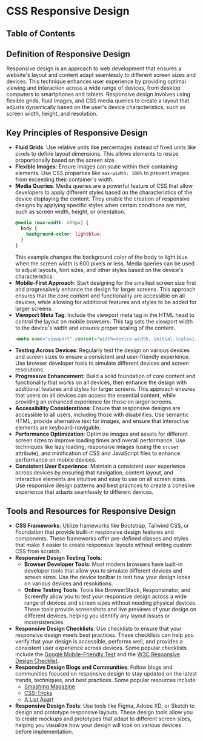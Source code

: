 
# CSS Responsive Design

## Table of Contents

## Definition of Responsive Design

Responsive design is an approach to web development that ensures a website's layout and content adapt seamlessly to different screen sizes and devices. This technique enhances user experience by providing optimal viewing and interaction across a wide range of devices, from desktop computers to smartphones and tablets.
Responsive design involves using flexible grids, fluid images, and CSS media queries to create a layout that adjusts dynamically based on the user's device characteristics, such as screen width, height, and resolution.

## Key Principles of Responsive Design

- **Fluid Grids**: Use relative units like percentages instead of fixed units like pixels to define layout dimensions. This allows elements to resize proportionally based on the screen size.
- **Flexible Images**: Ensure images can scale within their containing elements. Use CSS properties like `max-width: 100%` to prevent images from exceeding their container's width.
- **Media Queries**:
  Media queries are a powerful feature of CSS that allow developers to apply different styles based on the characteristics of the device displaying the content. They enable the creation of responsive designs by applying specific styles when certain conditions are met, such as screen width, height, or orientation.
  ```css
  @media (max-width: 600px) {
    body {
      background-color: lightblue;
    }
  }
  ```
  This example changes the background color of the body to light blue when the screen width is 600 pixels or less. Media queries can be used to adjust layouts, font sizes, and other styles based on the device's characteristics.
- **Mobile-First Approach**: Start designing for the smallest screen size first and progressively enhance the design for larger screens. This approach ensures that the core content and functionality are accessible on all devices, while allowing for additional features and styles to be added for larger screens.
- **Viewport Meta Tag**: Include the viewport meta tag in the HTML head to control the layout on mobile browsers. This tag sets the viewport width to the device's width and ensures proper scaling of the content.
  ```html
  <meta name="viewport" content="width=device-width, initial-scale=1.0" />
  ```
- **Testing Across Devices**: Regularly test the design on various devices and screen sizes to ensure a consistent and user-friendly experience. Use browser developer tools to simulate different devices and screen resolutions.
- **Progressive Enhancement**: Build a solid foundation of core content and functionality that works on all devices, then enhance the design with additional features and styles for larger screens. This approach ensures that users on all devices can access the essential content, while providing an enhanced experience for those on larger screens.
- **Accessibility Considerations**: Ensure that responsive designs are accessible to all users, including those with disabilities. Use semantic HTML, provide alternative text for images, and ensure that interactive elements are keyboard-navigable.
- **Performance Optimization**: Optimize images and assets for different screen sizes to improve loading times and overall performance. Use techniques like lazy loading, responsive images (using the `srcset` attribute), and minification of CSS and JavaScript files to enhance performance on mobile devices.
- **Consistent User Experience**: Maintain a consistent user experience across devices by ensuring that navigation, content layout, and interactive elements are intuitive and easy to use on all screen sizes. Use responsive design patterns and best practices to create a cohesive experience that adapts seamlessly to different devices.

## Tools and Resources for Responsive Design

- **CSS Frameworks**: Utilize frameworks like Bootstrap, Tailwind CSS, or Foundation that provide built-in responsive design features and components. These frameworks offer pre-defined classes and styles that make it easier to create responsive layouts without writing custom CSS from scratch.
- **Responsive Design Testing Tools**:
  - **Browser Developer Tools**: Most modern browsers have built-in developer tools that allow you to simulate different devices and screen sizes. Use the device toolbar to test how your design looks on various devices and resolutions.
  - **Online Testing Tools**: Tools like BrowserStack, Responsinator, and Screenfly allow you to test your responsive design across a wide range of devices and screen sizes without needing physical devices. These tools provide screenshots and live previews of your design on different devices, helping you identify any layout issues or inconsistencies.
- **Responsive Design Checklists**: Use checklists to ensure that your responsive design meets best practices. These checklists can help you verify that your design is accessible, performs well, and provides a consistent user experience across devices. Some popular checklists include the [Google Mobile-Friendly Test](https://search.google.com/test/mobile-friendly) and the [W3C Responsive Design Checklist](https://www.w3.org/Responsive-Design/).
- **Responsive Design Blogs and Communities**: Follow blogs and communities focused on responsive design to stay updated on the latest trends, techniques, and best practices. Some popular resources include:
  - [Smashing Magazine](https://www.smashingmagazine.com/)
  - [CSS-Tricks](https://css-tricks.com/)
  - [A List Apart](https://alistapart.com/)
- **Responsive Design Tools**: Use tools like Figma, Adobe XD, or Sketch to design and prototype responsive layouts. These design tools allow you to create mockups and prototypes that adapt to different screen sizes, helping you visualize how your design will look on various devices before implementation.
  <BackToTop />
